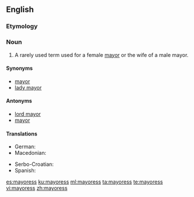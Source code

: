 ==English==

===Etymology===
{{suffix|mayor|ess|lang=en}}

===Noun===
{{en-noun|mayoresses}}

# {{feminine of|mayor|lang=en}} A rarely used term used for a female [[mayor]] or the wife of a male mayor.

====Synonyms====
* [[mayor]] {{qualifier|politically correct}}
* [[lady mayor]]

====Antonyms====
* [[lord mayor]] {{qualifier|male mayor}}
* [[mayor]] {{qualifier|male mayor}}

====Translations====
{{trans-top|female mayor}}
* German: {{t+|de|Bürgermeisterin|f}}
* Macedonian: {{t|mk|градоначалничка|f|tr=gradonačálnička}}
{{trans-mid}}
* Serbo-Croatian: {{t|sh|gradonáčelnica|f}}
* Spanish: {{t+|es|alcaldesa|f}}
{{trans-bottom}}

[[es:mayoress]]
[[ku:mayoress]]
[[ml:mayoress]]
[[ta:mayoress]]
[[te:mayoress]]
[[vi:mayoress]]
[[zh:mayoress]]